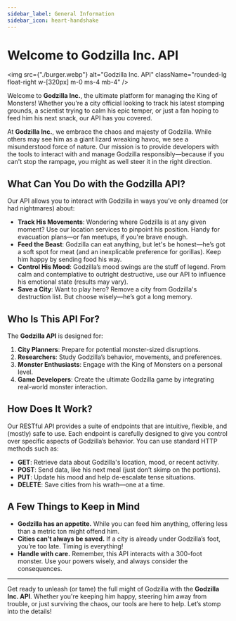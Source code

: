 ```yaml
---
sidebar_label: General Information
sidebar_icon: heart-handshake
---
```


# Welcome to Godzilla Inc. API

<img
  src={"./burger.webp"}
  alt="Godzilla Inc. API"
  className="rounded-lg float-right w-[320px] m-0 ms-4 mb-4"
/>

Welcome to **Godzilla Inc.**, the ultimate platform for managing the King of
Monsters! Whether you're a city official looking to track his latest stomping
grounds, a scientist trying to calm his epic temper, or just a fan hoping to
feed him his next snack, our API has you covered.

At **Godzilla Inc.**, we embrace the chaos and majesty of Godzilla. While others may see him as a giant lizard wreaking havoc, we see a misunderstood force of nature. Our mission is to provide developers with the tools to interact with and manage Godzilla responsibly—because if you can't stop the rampage, you might as well steer it in the right direction.

## What Can You Do with the Godzilla API?

Our API allows you to interact with Godzilla in ways you’ve only dreamed (or had nightmares) about:

- **Track His Movements**: Wondering where Godzilla is at any given moment? Use our location services to pinpoint his position. Handy for evacuation plans—or fan meetups, if you're brave enough.
- **Feed the Beast**: Godzilla can eat anything, but let's be honest—he’s got a soft spot for meat (and an inexplicable preference for gorillas). Keep him happy by sending food his way.
- **Control His Mood**: Godzilla’s mood swings are the stuff of legend. From calm and contemplative to outright destructive, use our API to influence his emotional state (results may vary).
- **Save a City**: Want to play hero? Remove a city from Godzilla's destruction list. But choose wisely—he’s got a long memory.

## Who Is This API For?

The **Godzilla API** is designed for:

1. **City Planners**: Prepare for potential monster-sized disruptions.
2. **Researchers**: Study Godzilla’s behavior, movements, and preferences.
3. **Monster Enthusiasts**: Engage with the King of Monsters on a personal level.
4. **Game Developers**: Create the ultimate Godzilla game by integrating real-world monster interaction.

## How Does It Work?

Our RESTful API provides a suite of endpoints that are intuitive, flexible, and (mostly) safe to use. Each endpoint is carefully designed to give you control over specific aspects of Godzilla’s behavior. You can use standard HTTP methods such as:

- **GET**: Retrieve data about Godzilla's location, mood, or recent activity.
- **POST**: Send data, like his next meal (just don’t skimp on the portions).
- **PUT**: Update his mood and help de-escalate tense situations.
- **DELETE**: Save cities from his wrath—one at a time.

## A Few Things to Keep in Mind

- **Godzilla has an appetite.** While you can feed him anything, offering less than a metric ton might offend him.
- **Cities can’t always be saved.** If a city is already under Godzilla’s foot, you’re too late. Timing is everything!
- **Handle with care.** Remember, this API interacts with a 300-foot monster. Use your powers wisely, and always consider the consequences.

---

Get ready to unleash (or tame) the full might of Godzilla with the **Godzilla Inc. API**. Whether you're keeping him happy, steering him away from trouble, or just surviving the chaos, our tools are here to help. Let’s stomp into the details!

